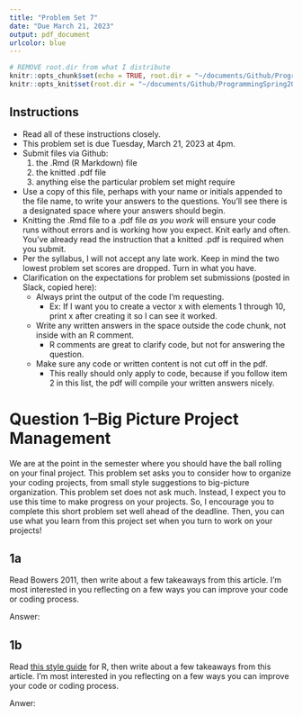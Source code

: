 ```yaml
---
title: "Problem Set 7"
date: "Due March 21, 2023"
output: pdf_document
urlcolor: blue
---
```


```r
# REMOVE root.dir from what I distribute
knitr::opts_chunk$set(echo = TRUE, root.dir = "~/documents/Github/ProgrammingSpring2023")
knitr::opts_knit$set(root.dir = "~/documents/Github/ProgrammingSpring2023")
```

## Instructions

- Read all of these instructions closely.
- This problem set is due Tuesday, March 21, 2023 at 4pm.
- Submit files via Github:
  1. the .Rmd (R Markdown) file
  2. the knitted .pdf file
  3. anything else the particular problem set might require
- Use a copy of this file, perhaps with your name or initials appended to the file name, to write your answers to the questions. You'll see there is a designated space where your answers should begin.
- Knitting the .Rmd file to a .pdf file *as you work* will ensure your code runs without errors and is working how you expect.  Knit early and often.  You've already read the instruction that a knitted .pdf is required when you submit.
- Per the syllabus, I will not accept any late work.  Keep in mind the two lowest problem set scores are dropped.  Turn in what you have.
- Clarification on the expectations for problem set submissions (posted in Slack, copied here):
  - Always print the output of the code I'm requesting.
    - Ex: If I want you to create a vector x with elements 1 through 10, print x after creating it so I can see it worked.
  - Write any written answers in the space outside the code chunk, not inside with an R comment. 
    - R comments are great to clarify code, but not for answering the question.
  - Make sure any code or written content is not cut off in the pdf.
    - This really should only apply to code, because if you follow item 2 in this list, the pdf will compile your written answers nicely.


# Question 1--Big Picture Project Management


We are at the point in the semester where you should have the ball rolling on your final project. This problem set asks you to consider how to organize your coding projects, from small style suggestions to big-picture organization. This problem set does not ask much.  Instead, I expect you to use this time to make progress on your projects. So, I encourage you to complete this short problem set well ahead of the deadline.  Then, you can use what you learn from this project set when you turn to work on your projects!


## 1a

Read Bowers 2011, then write about a few takeaways from this article.  I'm most interested in you reflecting on a few ways you can improve your code or coding process.

Answer:

## 1b

Read [this style guide](http://adv-r.had.co.nz/Style.html) for R, then write about a few takeaways from this article.  I'm most interested in you reflecting on a few ways you can improve your code or coding process.

Anwer:
